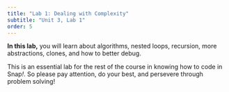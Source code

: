 ```yaml
---
title: "Lab 1: Dealing with Complexity"
subtitle: "Unit 3, Lab 1"
order: 5
---
```


::: learn

**In this lab,** you will learn about algorithms, nested loops, recursion, more abstractions, clones, and how to better debug.

This is an essential lab for the rest of the course in knowing how to code in Snap<em>!</em>. So please pay attention, do your best, and persevere through problem solving!

:::



